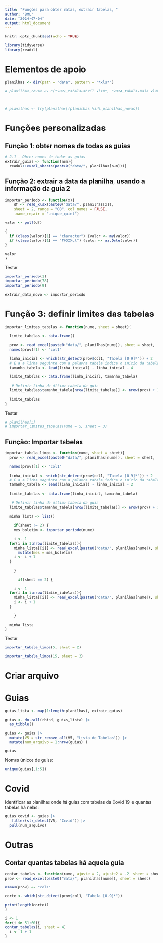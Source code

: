 ```yaml
---
title: "Funções para obter datas, extrair tabelas, "
author: "BML"
date: "2024-07-04"
output: html_document
---
```


```r
knitr::opts_chunk$set(echo = TRUE)
```

```r
library(tidyverse)
library(readxl)
```


# Elementos de apoio
```r
planilhas <- dir(path = "data", pattern = "*xls*")
```


```r
# planilhas_novas <- c("2024_tabela-abril.xlsm", "2024_tabela-maio.xlsm", "2024_tabela-junho.xlsm")



# planilhas <- try(planilhas[!planilhas %in% planilhas_novas])
```



# Funções personalizadas

## Função 1: obter nomes de todas as guias
```r
# 2.1 - Obter nomes de todas as guias
extrair_guias <- function(num){
  readxl::excel_sheets(paste0("data/", planilhas[num]))}
```

## Função 2: extrair a data da planilha, usando a informação da guia 2

```r
importar_periodo <- function(x){
    df <- read_xlsx(paste0("data/", planilhas[x]), 
    sheet = 2, range = "O8", col_names = FALSE,
    .name_repair = "unique_quiet")
  
valor <- pull(df) 

{
  if (class(valor)[1] == "character") {valor <- my(valor)}
  if (class(valor)[1] == "POSIXct") {valor <- as.Date(valor)}
}

valor
}
```
Testar
```r
importar_periodo(1) 
importar_periodo(78)
importar_periodo(9) 
```
```r
extrair_data_novo <- importar_periodo
```


# Função 3: definir limites das tabelas

```r
importar_limites_tabelas <- function(nume, sheet = sheet){
  
  limite_tabelas <- data.frame()
  
  prov <- read_excel(paste0("data/", planilhas[nume]), sheet = sheet, .name_repair = "unique_quiet")
  names(prov)[1] <- "col1"
  
  linha_inicial <- which(str_detect(prov$col1, "Tabela [0-9]*")) + 2
  # E a a linha seguinte com a palavra tabela indica o início da tabela seguinte
  tamanho_tabela <- lead(linha_inicial) - linha_inicial - 4
  
  limite_tabelas <- data.frame(linha_inicial, tamanho_tabela)    
 
   # Definir linha da última tabela da guia
  limite_tabelas$tamanho_tabela[nrow(limite_tabelas)] <- nrow(prov) + 1  - limite_tabelas[nrow(limite_tabelas),1]
  
  limite_tabelas
}
```

Testar

```r
# planilhas[5]
# importar_limites_tabelas(nume = 5, sheet = 3)
```


## Função: Importar tabelas

```r
importar_tabela_limpa <- function(nume, sheet = sheet){
  prov <- read_excel(paste0("data/", planilhas[nume]), sheet = sheet, .name_repair = "unique_quiet")
  
  names(prov)[1] <- "col1"
  
  linha_inicial <- which(str_detect(prov$col1, "Tabela [0-9]*")) + 2
  # E a a linha seguinte com a palavra tabela indica o início da tabela seguinte
  tamanho_tabela <- lead(linha_inicial) - linha_inicial - 2
  
  limite_tabelas <- data.frame(linha_inicial, tamanho_tabela)
  
   # Definir linha da última tabela da guia
  limite_tabelas$tamanho_tabela[nrow(limite_tabelas)] <- nrow(prov) + 1  - limite_tabelas[nrow(limite_tabelas),1]
  
  minha_lista <- list()
  
    if(sheet != 2) {
    mes_boletim <- importar_periodo(nume) 
    
    i <- 1
  for(i in 1:nrow(limite_tabelas)){
    minha_lista[[i]] <- read_excel(paste0("data/", planilhas[nume]), sheet = sheet, skip = limite_tabelas$linha_inicial[i], n_max = limite_tabelas$tamanho_tabela[i], .name_repair = "unique_quiet") |> 
      mutate(mes = mes_boletim)
    i <- i + 1
  }
    
    }
  
      if(sheet == 2) {

    i <- 1
  for(i in 1:nrow(limite_tabelas)){
    minha_lista[[i]] <- read_excel(paste0("data/", planilhas[nume]), sheet = sheet, skip = limite_tabelas$linha_inicial[i], n_max = limite_tabelas$tamanho_tabela[i], .name_repair = "unique_quiet") 
    i <- i + 1
  }
    
    }
  
  minha_lista
}


```

Testar

```r
importar_tabela_limpa(5, sheet = 2)
```

```r
importar_tabela_limpa(15, sheet = 3)
```






# Criar arquivo 


# Guias
```r
guias_lista <- map(1:length(planilhas), extrair_guias)

guias <- do.call(rbind, guias_lista) |> 
  as_tibble() 

guias <- guias |> 
  mutate(V5 = str_remove_all(V5, "Lista de Tabelas")) |> 
  mutate(num_arquivo = 1:nrow(guias) )
```

```r
guias
```
Nomes únicos de guias:
```r
unique(guias[,1:5])
```



# Covid

Identificar as planilhas onde há guias com tabelas da Covid 19, e quantas tabelas há nelas:

```r
guias_covid <- guias |> 
   filter(str_detect(V5, "Covid")) |> 
  pull(num_arquivo)

```




# Outras
## Contar quantas tabelas há aquela guia
```r
contar_tabelas <- function(nume, ajuste = 2, ajuste2 = -2, sheet = sheet){
prov <- read_excel(paste0("data/", planilhas[nume]), sheet = sheet)

names(prov) <- "col1"

corte <- which(str_detect(prov$col1, "Tabela [0-9]*"))

print(length(corte))
}

i <- 1
for(i in 51:60){
contar_tabelas(i, sheet = 4)  
  i <- 1 + 1
}
```


